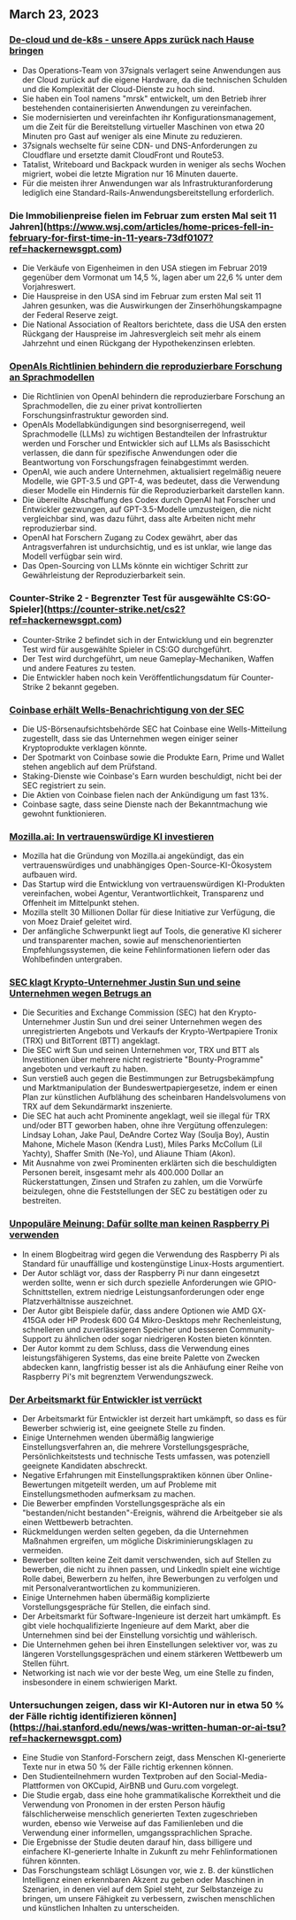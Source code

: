 

<CallToAction />

<Steps>

## March 23, 2023

### [De-cloud und de-k8s - unsere Apps zurück nach Hause bringen](https://dev.37signals.com/bringing-our-apps-back-home/?ref=hackernewsgpt.com)

- Das Operations-Team von 37signals verlagert seine Anwendungen aus der Cloud zurück auf die eigene Hardware, da die technischen Schulden und die Komplexität der Cloud-Dienste zu hoch sind.
- Sie haben ein Tool namens "mrsk" entwickelt, um den Betrieb ihrer bestehenden containerisierten Anwendungen zu vereinfachen.
- Sie modernisierten und vereinfachten ihr Konfigurationsmanagement, um die Zeit für die Bereitstellung virtueller Maschinen von etwa 20 Minuten pro Gast auf weniger als eine Minute zu reduzieren.
- 37signals wechselte für seine CDN- und DNS-Anforderungen zu Cloudflare und ersetzte damit CloudFront und Route53.
- Tatalist, Writeboard und Backpack wurden in weniger als sechs Wochen migriert, wobei die letzte Migration nur 16 Minuten dauerte.
- Für die meisten ihrer Anwendungen war als Infrastrukturanforderung lediglich eine Standard-Rails-Anwendungsbereitstellung erforderlich.

### Die Immobilienpreise fielen im Februar zum ersten Mal seit 11 Jahren](https://www.wsj.com/articles/home-prices-fell-in-february-for-first-time-in-11-years-73df0107?ref=hackernewsgpt.com)

- Die Verkäufe von Eigenheimen in den USA stiegen im Februar 2019 gegenüber dem Vormonat um 14,5 %, lagen aber um 22,6 % unter dem Vorjahreswert.
- Die Hauspreise in den USA sind im Februar zum ersten Mal seit 11 Jahren gesunken, was die Auswirkungen der Zinserhöhungskampagne der Federal Reserve zeigt.
- Die National Association of Realtors berichtete, dass die USA den ersten Rückgang der Hauspreise im Jahresvergleich seit mehr als einem Jahrzehnt und einen Rückgang der Hypothekenzinsen erlebten.

### [OpenAIs Richtlinien behindern die reproduzierbare Forschung an Sprachmodellen](https://aisnakeoil.substack.com/p/openais-policies-hinder-reproducible?ref=hackernewsgpt.com)

- Die Richtlinien von OpenAI behindern die reproduzierbare Forschung an Sprachmodellen, die zu einer privat kontrollierten Forschungsinfrastruktur geworden sind.
- OpenAIs Modellabkündigungen sind besorgniserregend, weil Sprachmodelle (LLMs) zu wichtigen Bestandteilen der Infrastruktur werden und Forscher und Entwickler sich auf LLMs als Basisschicht verlassen, die dann für spezifische Anwendungen oder die Beantwortung von Forschungsfragen feinabgestimmt werden.
- OpenAI, wie auch andere Unternehmen, aktualisiert regelmäßig neuere Modelle, wie GPT-3.5 und GPT-4, was bedeutet, dass die Verwendung dieser Modelle ein Hindernis für die Reproduzierbarkeit darstellen kann.
- Die übereilte Abschaffung des Codex durch OpenAI hat Forscher und Entwickler gezwungen, auf GPT-3.5-Modelle umzusteigen, die nicht vergleichbar sind, was dazu führt, dass alte Arbeiten nicht mehr reproduzierbar sind.
- OpenAI hat Forschern Zugang zu Codex gewährt, aber das Antragsverfahren ist undurchsichtig, und es ist unklar, wie lange das Modell verfügbar sein wird.
- Das Open-Sourcing von LLMs könnte ein wichtiger Schritt zur Gewährleistung der Reproduzierbarkeit sein.

### Counter-Strike 2 - Begrenzter Test für ausgewählte CS:GO-Spieler](https://counter-strike.net/cs2?ref=hackernewsgpt.com)

- Counter-Strike 2 befindet sich in der Entwicklung und ein begrenzter Test wird für ausgewählte Spieler in CS:GO durchgeführt.
- Der Test wird durchgeführt, um neue Gameplay-Mechaniken, Waffen und andere Features zu testen.
- Die Entwickler haben noch kein Veröffentlichungsdatum für Counter-Strike 2 bekannt gegeben.

### [Coinbase erhält Wells-Benachrichtigung von der SEC](https://www.reuters.com/legal/coinbase-issued-wells-notice-by-sec-2023-03-22/?ref=hackernewsgpt.com)

- Die US-Börsenaufsichtsbehörde SEC hat Coinbase eine Wells-Mitteilung zugestellt, dass sie das Unternehmen wegen einiger seiner Kryptoprodukte verklagen könnte.
- Der Spotmarkt von Coinbase sowie die Produkte Earn, Prime und Wallet stehen angeblich auf dem Prüfstand.
- Staking-Dienste wie Coinbase's Earn wurden beschuldigt, nicht bei der SEC registriert zu sein.
- Die Aktien von Coinbase fielen nach der Ankündigung um fast 13%.
- Coinbase sagte, dass seine Dienste nach der Bekanntmachung wie gewohnt funktionieren.

### [Mozilla.ai: In vertrauenswürdige KI investieren](https://blog.mozilla.org/en/mozilla/introducing-mozilla-ai-investing-in-trustworthy-ai/?ref=hackernewsgpt.com)

- Mozilla hat die Gründung von Mozilla.ai angekündigt, das ein vertrauenswürdiges und unabhängiges Open-Source-KI-Ökosystem aufbauen wird.
- Das Startup wird die Entwicklung von vertrauenswürdigen KI-Produkten vereinfachen, wobei Agentur, Verantwortlichkeit, Transparenz und Offenheit im Mittelpunkt stehen.
- Mozilla stellt 30 Millionen Dollar für diese Initiative zur Verfügung, die von Moez Draief geleitet wird.
- Der anfängliche Schwerpunkt liegt auf Tools, die generative KI sicherer und transparenter machen, sowie auf menschenorientierten Empfehlungssystemen, die keine Fehlinformationen liefern oder das Wohlbefinden untergraben.

### [SEC klagt Krypto-Unternehmer Justin Sun und seine Unternehmen wegen Betrugs an](https://www.sec.gov/news/press-release/2023-59?ref=hackernewsgpt.com)

- Die Securities and Exchange Commission (SEC) hat den Krypto-Unternehmer Justin Sun und drei seiner Unternehmen wegen des unregistrierten Angebots und Verkaufs der Krypto-Wertpapiere Tronix (TRX) und BitTorrent (BTT) angeklagt.
- Die SEC wirft Sun und seinen Unternehmen vor, TRX und BTT als Investitionen über mehrere nicht registrierte "Bounty-Programme" angeboten und verkauft zu haben.
- Sun verstieß auch gegen die Bestimmungen zur Betrugsbekämpfung und Marktmanipulation der Bundeswertpapiergesetze, indem er einen Plan zur künstlichen Aufblähung des scheinbaren Handelsvolumens von TRX auf dem Sekundärmarkt inszenierte.
- Die SEC hat auch acht Prominente angeklagt, weil sie illegal für TRX und/oder BTT geworben haben, ohne ihre Vergütung offenzulegen: Lindsay Lohan, Jake Paul, DeAndre Cortez Way (Soulja Boy), Austin Mahone, Michele Mason (Kendra Lust), Miles Parks McCollum (Lil Yachty), Shaffer Smith (Ne-Yo), und Aliaune Thiam (Akon).
- Mit Ausnahme von zwei Prominenten erklärten sich die beschuldigten Personen bereit, insgesamt mehr als 400.000 Dollar an Rückerstattungen, Zinsen und Strafen zu zahlen, um die Vorwürfe beizulegen, ohne die Feststellungen der SEC zu bestätigen oder zu bestreiten.

### [Unpopuläre Meinung: Dafür sollte man keinen Raspberry Pi verwenden](https://set-inform.com/2021/08/24/unpopular-opinion-dont-use-a-raspberry-pi-for-that/?ref=hackernewsgpt.com)

- In einem Blogbeitrag wird gegen die Verwendung des Raspberry Pi als Standard für unauffällige und kostengünstige Linux-Hosts argumentiert.
- Der Autor schlägt vor, dass der Raspberry Pi nur dann eingesetzt werden sollte, wenn er sich durch spezielle Anforderungen wie GPIO-Schnittstellen, extrem niedrige Leistungsanforderungen oder enge Platzverhältnisse auszeichnet.
- Der Autor gibt Beispiele dafür, dass andere Optionen wie AMD GX-415GA oder HP Prodesk 600 G4 Mikro-Desktops mehr Rechenleistung, schnelleren und zuverlässigeren Speicher und besseren Community-Support zu ähnlichen oder sogar niedrigeren Kosten bieten könnten.
- Der Autor kommt zu dem Schluss, dass die Verwendung eines leistungsfähigeren Systems, das eine breite Palette von Zwecken abdecken kann, langfristig besser ist als die Anhäufung einer Reihe von Raspberry Pi's mit begrenztem Verwendungszweck.

### [Der Arbeitsmarkt für Entwickler ist verrückt](https://old.reddit.com/r/ExperiencedDevs/comments/11xq5cz/the_developer_job_market_is_insane_right_now/?ref=hackernewsgpt.com)

- Der Arbeitsmarkt für Entwickler ist derzeit hart umkämpft, so dass es für Bewerber schwierig ist, eine geeignete Stelle zu finden.
- Einige Unternehmen wenden übermäßig langwierige Einstellungsverfahren an, die mehrere Vorstellungsgespräche, Persönlichkeitstests und technische Tests umfassen, was potenziell geeignete Kandidaten abschreckt.
- Negative Erfahrungen mit Einstellungspraktiken können über Online-Bewertungen mitgeteilt werden, um auf Probleme mit Einstellungsmethoden aufmerksam zu machen.
- Die Bewerber empfinden Vorstellungsgespräche als ein "bestanden/nicht bestanden"-Ereignis, während die Arbeitgeber sie als einen Wettbewerb betrachten.
- Rückmeldungen werden selten gegeben, da die Unternehmen Maßnahmen ergreifen, um mögliche Diskriminierungsklagen zu vermeiden.
- Bewerber sollten keine Zeit damit verschwenden, sich auf Stellen zu bewerben, die nicht zu ihnen passen, und LinkedIn spielt eine wichtige Rolle dabei, Bewerbern zu helfen, ihre Bewerbungen zu verfolgen und mit Personalverantwortlichen zu kommunizieren.
- Einige Unternehmen haben übermäßig komplizierte Vorstellungsgespräche für Stellen, die einfach sind.
- Der Arbeitsmarkt für Software-Ingenieure ist derzeit hart umkämpft. Es gibt viele hochqualifizierte Ingenieure auf dem Markt, aber die Unternehmen sind bei der Einstellung vorsichtig und wählerisch.
- Die Unternehmen gehen bei ihren Einstellungen selektiver vor, was zu längeren Vorstellungsgesprächen und einem stärkeren Wettbewerb um Stellen führt.
- Networking ist nach wie vor der beste Weg, um eine Stelle zu finden, insbesondere in einem schwierigen Markt.

### Untersuchungen zeigen, dass wir KI-Autoren nur in etwa 50 % der Fälle richtig identifizieren können](https://hai.stanford.edu/news/was-written-human-or-ai-tsu?ref=hackernewsgpt.com)

- Eine Studie von Stanford-Forschern zeigt, dass Menschen KI-generierte Texte nur in etwa 50 % der Fälle richtig erkennen können.
- Den Studienteilnehmern wurden Textproben auf den Social-Media-Plattformen von OKCupid, AirBNB und Guru.com vorgelegt.
- Die Studie ergab, dass eine hohe grammatikalische Korrektheit und die Verwendung von Pronomen in der ersten Person häufig fälschlicherweise menschlich generierten Texten zugeschrieben wurden, ebenso wie Verweise auf das Familienleben und die Verwendung einer informellen, umgangssprachlichen Sprache.
- Die Ergebnisse der Studie deuten darauf hin, dass billigere und einfachere KI-generierte Inhalte in Zukunft zu mehr Fehlinformationen führen könnten.
- Das Forschungsteam schlägt Lösungen vor, wie z. B. der künstlichen Intelligenz einen erkennbaren Akzent zu geben oder Maschinen in Szenarien, in denen viel auf dem Spiel steht, zur Selbstanzeige zu bringen, um unsere Fähigkeit zu verbessern, zwischen menschlichen und künstlichen Inhalten zu unterscheiden.

</Steps>
